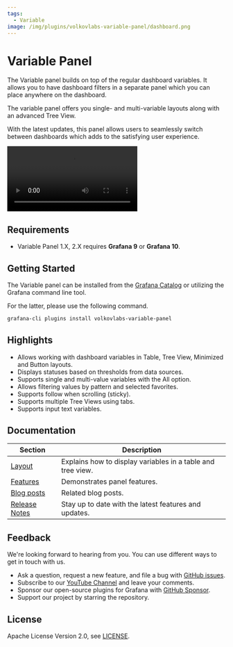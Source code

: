 ```yaml
---
tags:
  - Variable
image: /img/plugins/volkovlabs-variable-panel/dashboard.png
---
```



# Variable Panel

The Variable panel builds on top of the regular dashboard variables. It allows you to have dashboard filters in a separate panel which you can place anywhere on the dashboard.

The variable panel offers you single- and multi-variable layouts along with an advanced Tree View.

With the latest updates, this panel allows users to seamlessly switch between dashboards which adds to the satisfying user experience.

<Video
  src="https://www.youtube.com/embed/mYYtMW9qiPA"
  title="Demonstrates the Variable panel functionality."
/>

## Requirements

- Variable Panel 1.X, 2.X requires **Grafana 9** or **Grafana 10**.

## Getting Started

The Variable panel can be installed from the [Grafana Catalog](https://grafana.com/grafana/plugins/volkovlabs-variable-panel/) or utilizing the Grafana command line tool.

For the latter, please use the following command.

```bash
grafana-cli plugins install volkovlabs-variable-panel
```

## Highlights

- Allows working with dashboard variables in Table, Tree View, Minimized and Button layouts.
- Displays statuses based on thresholds from data sources.
- Supports single and multi-value variables with the All option.
- Allows filtering values by pattern and selected favorites.
- Supports follow when scrolling (sticky).
- Supports multiple Tree Views using tabs.
- Supports input text variables.

## Documentation

| Section                             | Description                                                 |
| ----------------------------------- | ----------------------------------------------------------- |
| [Layout](layout/)                   | Explains how to display variables in a table and tree view. |
| [Features](features)                | Demonstrates panel features.                                |
| [Blog posts](/blog/tags/variables/) | Related blog posts.                                         |
| [Release Notes](release/)           | Stay up to date with the latest features and updates.       |

## Feedback

We're looking forward to hearing from you. You can use different ways to get in touch with us.

- Ask a question, request a new feature, and file a bug with [GitHub issues](https://github.com/volkovlabs/volkovlabs-variable-panel/issues).
- Subscribe to our [YouTube Channel](https://www.youtube.com/@volkovlabs) and leave your comments.
- Sponsor our open-source plugins for Grafana with [GitHub Sponsor](https://github.com/sponsors/VolkovLabs).
- Support our project by starring the repository.

## License

Apache License Version 2.0, see [LICENSE](https://github.com/volkovlabs/volkovlabs-variable-panel/blob/main/LICENSE).

